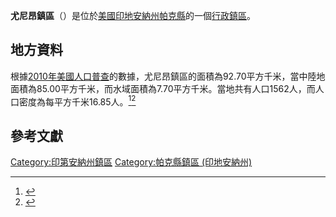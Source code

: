 {{noteTA
|G1=USState
|G2=地名
|G3=Unit
}}
{{Infobox settlement
|official_name            = 尤尼昂鎮區
|native_name = Union Township
|settlement_type          = [[行政鎮區|行政鎮區]]
|image_skyline            = 
|imagesize                = 
|image_map                = Map highlighting Union Township, Parke County, Indiana.svg
|mapsize                  = 250px
|pushpin_map  =USA Indiana
|pushpin_label = 尤尼昂鎮區
|pushpin_label_position   = top
|pushpin_map_caption      = 尤尼昂鎮區在印地安納州的位置
|subdivision_type         = [[世界政區索引|國家]]
|subdivision_type1        = [[美国州份|州份]]
|subdivision_type2        = [[印地安納州行政区划|縣]]
|subdivision_name         = [[美国|美国]]
|subdivision_name1        = [[印地安納州|印地安納州]]
|subdivision_name2        = [[帕克縣_(印地安納州)|帕克縣]]
|elevation_ft             = 712
|elevation_m              = 217
|timezone                 = [[北美东部時區|北美东部時區]]
|area_total_km2           = 92.70
|area_land_km2            = 85.00
|area_water_km2           = 7.70
|area_total_sq_mi         = 
|area_land_sq_mi          = 
|area_water_sq_mi         = 
|population_as_of         = [[2010年美國人口普查|2010]]
|population_footnotes     = 
|population_total         = 1562
|population_density_km2   = auto
|population_density_sq_mi = auto
|utc_offset               = -5
|coordinates              = {{coord|39|44|05|N|87|03|42|W|type:city_region:US-AL_source:GNS-enwiki|display=inline,title}}
| coor_pinpoint           = 
| coordinates_footnotes   = 
|timezone_DST             = EDT
|utc_offset_DST           = -4
|postal_code_type         = [[美國郵區編號|郵區編號]]
|postal_code              = 47834, 47837, 47872
|area_code                = {{link-en|电话区号765|Area code 765|765}}
|blank_name = [[地名信息系统|GNIS ID]]
|blank_info = 453928
}}
'''尤尼昂鎮區'''（{{lang-en|Union Township}}）是位於[[美國|美國]][[印地安納州|印地安納州]][[帕克縣_(印地安納州)|帕克縣]]的一個[[行政鎮區|行政鎮區]]。

== 地方資料 ==
根據[[2010年美國人口普查|2010年美國人口普查]]的數據，尤尼昂鎮區的面積為92.70平方千米，當中陸地面積為85.00平方千米，而水域面積為7.70平方千米。當地共有人口1562人，而人口密度為每平方千米16.85人。<ref name="GR8">{{cite web|url=http://factfinder2.census.gov|publisher=[[美国人口调查局|美国人口调查局]]|accessdate=2011-05-14|title=American FactFinder|archive-date=2013-09-11|archive-url=https://web.archive.org/web/20130911234518/http://factfinder2.census.gov/|dead-url=no}}</ref><ref>{{cite web|url=https://www.citypopulation.de/en/usa/indiana/admin/|title=USA: Indiana (Counties and Townships) - City Population|access-date=2020-08-12|archive-date=2020-04-22|archive-url=https://web.archive.org/web/20200422090607/https://www.citypopulation.de/en/usa/indiana/admin/|dead-url=no}}</ref>

== 參考文獻 ==
{{reflist}}

{{帕克縣 (印地安納州)}}

{{DEFAULTSORT:Union Township}}
[[Category:印第安納州鎮區|Category:印第安納州鎮區]]
[[Category:帕克縣鎮區_(印地安納州)|Category:帕克縣鎮區 (印地安納州)]]

{{Indiana-geo-stub}}